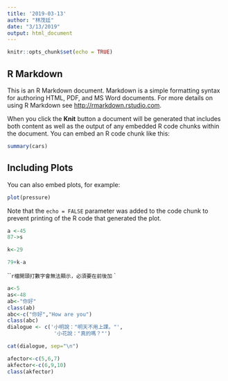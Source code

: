 ```yaml
---
title: '2019-03-13'
author: "林茂廷"
date: "3/13/2019"
output: html_document
---
```


```r
knitr::opts_chunk$set(echo = TRUE)
```

## R Markdown

This is an R Markdown document. Markdown is a simple formatting syntax for authoring HTML, PDF, and MS Word documents. For more details on using R Markdown see <http://rmarkdown.rstudio.com>.

When you click the **Knit** button a document will be generated that includes both content as well as the output of any embedded R code chunks within the document. You can embed an R code chunk like this:

```r
summary(cars)
```

## Including Plots

You can also embed plots, for example:

```r
plot(pressure)
```

Note that the `echo = FALSE` parameter was added to the code chunk to prevent printing of the R code that generated the plot.

<html>

```r
a <-45
87->s
```

```r
k<-29
```

```r
79+k-a
```

```r檔開頭打數字會無法顯示，必須要在前後加` `

```r
a<-5
as<-48
ab<-"你好"
class(ab)
abc<-c("你好","How are you")
class(abc)
dialogue <- c('小明說："明天不用上課。"',
               '小花說："真的嗎？"')

cat(dialogue, sep="\n")
```

```r
afector<-c(5,6,7)
akfector<-c(6,9,10)
class(akfector)
```




